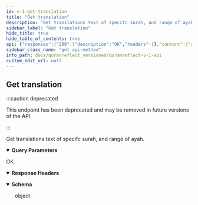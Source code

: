 ```yaml
---
id: v-1-get-translation
title: "Get translation"
description: "Get translations text of specifc surah, and range of ayah."
sidebar_label: "Get translation"
hide_title: true
hide_table_of_contents: true
api: {"responses":{"200":{"description":"OK","headers":{},"content":{"application/json":{"schema":{"type":"object"},"example":{"citation_texts":[{"id":22037,"text":"But seek, through that which Allah has given you, the home of the Hereafter; and [yet], do not forget your share of the world. And do good as Allah has done good to you. And desire not corruption in the land. Indeed, Allah does not like corrupters.\"","number":77}]}}}}},"tags":["Misc"],"parameters":[{"name":"client_auth_token","in":"query","required":true,"schema":{"type":"string"},"description":"Client API token"},{"schema":{"type":"string"},"in":"query","name":"citation_id","description":"citation/surah number","required":true},{"schema":{"type":"string"},"in":"query","name":"translation_id","description":"translation","required":true},{"schema":{"type":"string"},"in":"query","name":"from","description":"from ayah"},{"schema":{"type":"string"},"in":"query","name":"to","description":"to ayah"}],"operationId":"v1-get-translation","description":"Get translations text of specifc surah, and range of ayah.","deprecated":true,"method":"get","path":"/citation_texts/citation_texts_from_filter","servers":[{"url":"https://quranreflect.com","description":"Production"}],"securitySchemes":{"apikey":{"name":"client_auth_token","type":"apiKey","in":"query"}},"info":{"title":"QuranReflect V1 API","description":"QuranReflect V1 APIs allows your app to interact with https://quranreflect.com resources. \n\n ## Getting started \n\n Our APIs are not public and require an API key. Please contact us via email `amer@qreflect.com` to get yours. \n\n ## User-specific APIs  \n\n All user-specific APIs (For example [Creating a post](/operations/post-create)) require the following headers:  \n\n - `access-token` the user access token, this token can be changed with every request. \n\n - `token-type`  value should always be `Bearer`. \n\n - `client` the client token, this too can be changed with every request. \n\n - `expiry` unix timestamp (in seconds) to indicate when access token will expire. \n\n - `uid` user's unique identifier. \n\n - `Authorization`: complete authorization header. Sample value `Bearer eyJhY2Nlc3MtdG9rZW4iOiJ4cjBrb3g1eXdVM3JrelVMZjhVUzlBIiwidG9rZW4tdHlwZSI6IkJlYXJlciIsImNsaWVudCI6IkpQeFJCRTloVmRBbDlTX1BVdEhJN2ciLCJleHBpcnkiOiIxNzA1OTQwNTQ3IiwidWlkIjoiYW1lci5hYmJhc0BtYWlsaW5hdG9yLmNvbSJ9`. \n\n The values of `access-token`, `client`, `expiry`, and `uid` headers will be returned in the response of [User Sign in API](/operations/user-signin).","version":"1.0.0"},"postman":{"name":"Get translation","description":{"content":"Get translations text of specifc surah, and range of ayah.","type":"text/plain"},"url":{"path":["citation_texts","citation_texts_from_filter"],"host":["{{baseUrl}}"],"query":[{"disabled":false,"description":{"content":"(Required) Client API token","type":"text/plain"},"key":"client_auth_token","value":""},{"disabled":false,"description":{"content":"(Required) citation/surah number","type":"text/plain"},"key":"citation_id","value":""},{"disabled":false,"description":{"content":"(Required) translation","type":"text/plain"},"key":"translation_id","value":""},{"disabled":false,"description":{"content":"from ayah","type":"text/plain"},"key":"from","value":""},{"disabled":false,"description":{"content":"to ayah","type":"text/plain"},"key":"to","value":""}],"variable":[]},"header":[{"key":"Accept","value":"application/json"}],"method":"GET"}}
sidebar_class_name: "get api-method"
info_path: docs/quranreflect_versioned/quranreflect-v-1-api
custom_edit_url: null
---
```



## Get translation

:::caution deprecated

This endpoint has been deprecated and may be removed in future versions of the API.

:::

Get translations text of specifc surah, and range of ayah.

<details style={{"marginBottom":"1rem"}} data-collapsed={false} open={true}><summary style={{}}><strong>Query Parameters</strong></summary><div><ul><ParamsItem className={"paramsItem"} param={{"name":"client_auth_token","in":"query","required":true,"schema":{"type":"string"},"description":"Client API token"}}></ParamsItem><ParamsItem className={"paramsItem"} param={{"schema":{"type":"string"},"in":"query","name":"citation_id","description":"citation/surah number","required":true}}></ParamsItem><ParamsItem className={"paramsItem"} param={{"schema":{"type":"string"},"in":"query","name":"translation_id","description":"translation","required":true}}></ParamsItem><ParamsItem className={"paramsItem"} param={{"schema":{"type":"string"},"in":"query","name":"from","description":"from ayah"}}></ParamsItem><ParamsItem className={"paramsItem"} param={{"schema":{"type":"string"},"in":"query","name":"to","description":"to ayah"}}></ParamsItem></ul></div></details><div><ApiTabs><TabItem label={"200"} value={"200"}><div>

OK

</div><details style={{"textAlign":"left","marginBottom":"1rem"}} data-collaposed={true} open={false}><summary style={{}}><strong>Response Headers</strong></summary><ul style={{"marginLeft":"1rem"}}></ul></details><div><MimeTabs schemaType={"response"}><TabItem label={"application/json"} value={"application/json"}><SchemaTabs><TabItem label={"Schema"} value={"Schema"}><details style={{}} data-collapsed={false} open={true}><summary style={{"textAlign":"left"}}><strong>Schema</strong></summary><div style={{"textAlign":"left","marginLeft":"1rem"}}></div><ul style={{"marginLeft":"1rem"}}><div style={{"marginTop":".5rem","marginBottom":".5rem","marginLeft":"1rem"}}>

object

</div></ul></details></TabItem><TabItem label={"Example (from schema)"} value={"Example (from schema)"}><ResponseSamples responseExample={"{}"} language={"json"}></ResponseSamples></TabItem><TabItem label={"Example"} value={"Example"}><ResponseSamples responseExample={"{\n  \"citation_texts\": [\n    {\n      \"id\": 22037,\n      \"text\": \"But seek, through that which Allah has given you, the home of the Hereafter; and [yet], do not forget your share of the world. And do good as Allah has done good to you. And desire not corruption in the land. Indeed, Allah does not like corrupters.\\\"\",\n      \"number\": 77\n    }\n  ]\n}"} language={"json"}></ResponseSamples></TabItem></SchemaTabs></TabItem></MimeTabs></div></TabItem></ApiTabs></div>
      